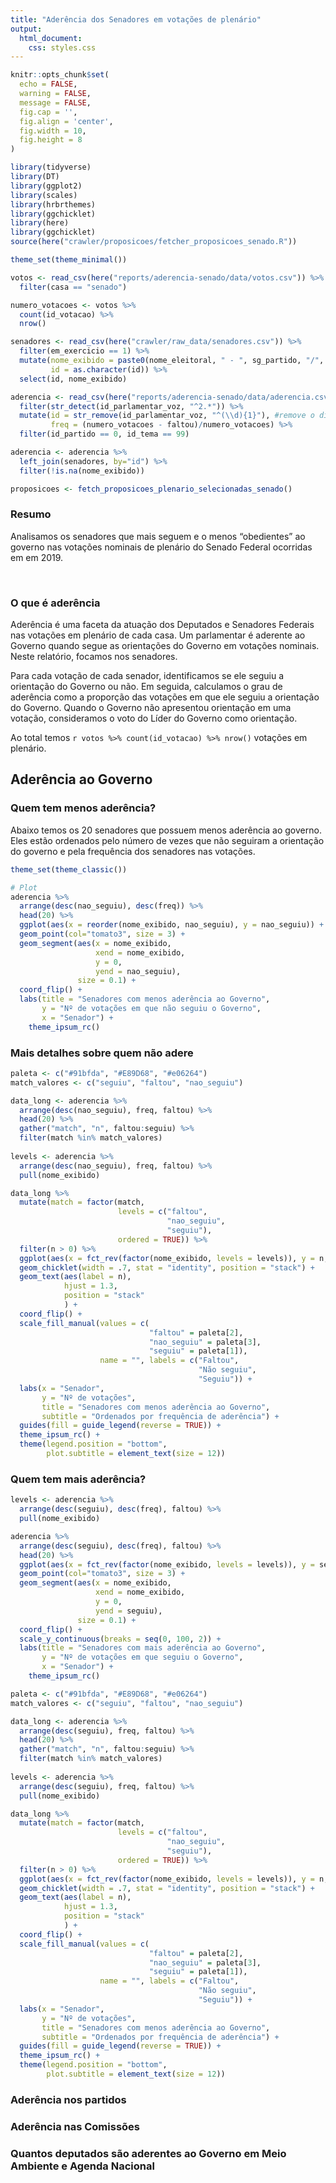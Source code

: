 ```yaml
---
title: "Aderência dos Senadores em votações de plenário"
output: 
  html_document:
    css: styles.css
---
```


```r
knitr::opts_chunk$set(
  echo = FALSE,
  warning = FALSE,
  message = FALSE,
  fig.cap = '',
  fig.align = 'center',
  fig.width = 10,
  fig.height = 8
)
```

```r
library(tidyverse)
library(DT)
library(ggplot2)
library(scales)
library(hrbrthemes)
library(ggchicklet)
library(here)
library(ggchicklet)
source(here("crawler/proposicoes/fetcher_proposicoes_senado.R"))
```

```r
theme_set(theme_minimal())

votos <- read_csv(here("reports/aderencia-senado/data/votos.csv")) %>% 
  filter(casa == "senado")

numero_votacoes <- votos %>% 
  count(id_votacao) %>% 
  nrow()

senadores <- read_csv(here("crawler/raw_data/senadores.csv")) %>% 
  filter(em_exercicio == 1) %>% 
  mutate(nome_exibido = paste0(nome_eleitoral, " - ", sg_partido, "/", uf),
         id = as.character(id)) %>% 
  select(id, nome_exibido)

aderencia <- read_csv(here("reports/aderencia-senado/data/aderencia.csv")) %>% 
  filter(str_detect(id_parlamentar_voz, "^2.*")) %>% 
  mutate(id = str_remove(id_parlamentar_voz, "^(\\d){1}"), #remove o dígito 2 do id_parlamentar_voz
         freq = (numero_votacoes - faltou)/numero_votacoes) %>% 
  filter(id_partido == 0, id_tema == 99)

aderencia <- aderencia %>% 
  left_join(senadores, by="id") %>% 
  filter(!is.na(nome_exibido))

proposicoes <- fetch_proposicoes_plenario_selecionadas_senado()
```

### Resumo

Analisamos os senadores que mais seguem e o menos "obedientes" ao governo nas votações nominais de plenário do Senado Federal ocorridas em em 2019.

<br>

### O que é aderência

Aderência é uma faceta da atuação dos Deputados e Senadores Federais nas votações em plenário de cada casa. Um parlamentar é aderente ao Governo quando segue as orientações do Governo em votações nominais. Neste relatório, focamos nos senadores.

Para cada votação de cada senador, identificamos se ele seguiu a orientação do Governo ou não. Em seguida, calculamos o grau de aderência como a proporção das votações em que ele seguiu a orientação do Governo. Quando o Governo não apresentou orientação em uma votação, consideramos o voto do Líder do Governo como orientação.

Ao total temos `r votos %>% count(id_votacao) %>% nrow()` votações em plenário.

## Aderência ao Governo
### Quem tem menos aderência?

Abaixo temos os 20 senadores que possuem menos aderência ao governo. Eles estão ordenados pelo número de vezes que não seguiram a orientação do governo e pela frequência dos senadores nas votações.

```r

theme_set(theme_classic())

# Plot
aderencia %>%
  arrange(desc(nao_seguiu), desc(freq)) %>% 
  head(20) %>% 
  ggplot(aes(x = reorder(nome_exibido, nao_seguiu), y = nao_seguiu)) + 
  geom_point(col="tomato3", size = 3) + 
  geom_segment(aes(x = nome_exibido, 
                   xend = nome_exibido, 
                   y = 0, 
                   yend = nao_seguiu), 
               size = 0.1) +
  coord_flip() +
  labs(title = "Senadores com menos aderência ao Governo",
       y = "Nº de votações em que não seguiu o Governo",
       x = "Senador") +
    theme_ipsum_rc()
```

### Mais detalhes sobre quem não adere

```r
paleta <- c("#91bfda", "#E89D68", "#e06264")
match_valores <- c("seguiu", "faltou", "nao_seguiu")

data_long <- aderencia %>% 
  arrange(desc(nao_seguiu), freq, faltou) %>% 
  head(20) %>% 
  gather("match", "n", faltou:seguiu) %>% 
  filter(match %in% match_valores)
  
levels <- aderencia %>% 
  arrange(desc(nao_seguiu), freq, faltou) %>% 
  pull(nome_exibido)

data_long %>% 
  mutate(match = factor(match, 
                        levels = c("faltou",
                                   "nao_seguiu",
                                   "seguiu"),
                        ordered = TRUE)) %>% 
  filter(n > 0) %>% 
  ggplot(aes(x = fct_rev(factor(nome_exibido, levels = levels)), y = n, fill = match)) +
  geom_chicklet(width = .7, stat = "identity", position = "stack") +
  geom_text(aes(label = n),
            hjust = 1.3,
            position = "stack"
            ) +
  coord_flip() +
  scale_fill_manual(values = c(
                               "faltou" = paleta[2], 
                               "nao_seguiu" = paleta[3],
                               "seguiu" = paleta[1]),
                    name = "", labels = c("Faltou",
                                          "Não seguiu",
                                          "Seguiu")) +
  labs(x = "Senador", 
       y = "Nº de votações", 
       title = "Senadores com menos aderência ao Governo",
       subtitle = "Ordenados por frequência de aderência") + 
  guides(fill = guide_legend(reverse = TRUE)) +
  theme_ipsum_rc() +
  theme(legend.position = "bottom",
        plot.subtitle = element_text(size = 12))
```

### Quem tem mais aderência?
```r
levels <- aderencia %>%
  arrange(desc(seguiu), desc(freq), faltou) %>% 
  pull(nome_exibido)

aderencia %>% 
  arrange(desc(seguiu), desc(freq), faltou) %>% 
  head(20) %>% 
  ggplot(aes(x = fct_rev(factor(nome_exibido, levels = levels)), y = seguiu)) + 
  geom_point(col="tomato3", size = 3) + 
  geom_segment(aes(x = nome_exibido, 
                   xend = nome_exibido, 
                   y = 0, 
                   yend = seguiu), 
               size = 0.1) +
  coord_flip() +
  scale_y_continuous(breaks = seq(0, 100, 2)) +
  labs(title = "Senadores com mais aderência ao Governo",
       y = "Nº de votações em que seguiu o Governo",
       x = "Senador") +
    theme_ipsum_rc()
```

```r
paleta <- c("#91bfda", "#E89D68", "#e06264")
match_valores <- c("seguiu", "faltou", "nao_seguiu")

data_long <- aderencia %>% 
  arrange(desc(seguiu), freq, faltou) %>% 
  head(20) %>% 
  gather("match", "n", faltou:seguiu) %>% 
  filter(match %in% match_valores)
  
levels <- aderencia %>% 
  arrange(desc(seguiu), freq, faltou) %>% 
  pull(nome_exibido)

data_long %>% 
  mutate(match = factor(match, 
                        levels = c("faltou",
                                   "nao_seguiu",
                                   "seguiu"),
                        ordered = TRUE)) %>% 
  filter(n > 0) %>% 
  ggplot(aes(x = fct_rev(factor(nome_exibido, levels = levels)), y = n, fill = match)) +
  geom_chicklet(width = .7, stat = "identity", position = "stack") +
  geom_text(aes(label = n),
            hjust = 1.3,
            position = "stack"
            ) +
  coord_flip() +
  scale_fill_manual(values = c(
                               "faltou" = paleta[2], 
                               "nao_seguiu" = paleta[3],
                               "seguiu" = paleta[1]),
                    name = "", labels = c("Faltou",
                                          "Não seguiu",
                                          "Seguiu")) +
  labs(x = "Senador", 
       y = "Nº de votações", 
       title = "Senadores com menos aderência ao Governo",
       subtitle = "Ordenados por frequência de aderência") + 
  guides(fill = guide_legend(reverse = TRUE)) +
  theme_ipsum_rc() +
  theme(legend.position = "bottom",
        plot.subtitle = element_text(size = 12))
```

### Aderência nos partidos
### Aderência nas Comissões
### Quantos deputados são aderentes ao Governo em Meio Ambiente e Agenda Nacional